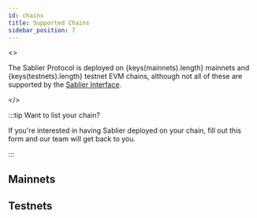```yaml
---
id: chains
title: Supported Chains
sidebar_position: 7
---
```



<>

The Sablier Protocol is deployed on {keys(mainnets).length} mainnets and {keys(testnets).length} testnet EVM chains, although not all of these are supported by the
[Sablier Interface](https://app.sablier.com/).

</>

:::tip Want to list your chain?

If you're interested in having Sablier deployed on your chain, fill out <Link href={Links.Forms.CALL}>this form</Link> and our team will get back to you.

:::

## Mainnets

<Chains kind="mainnets" />

## Testnets

<Chains kind="testnets" />
